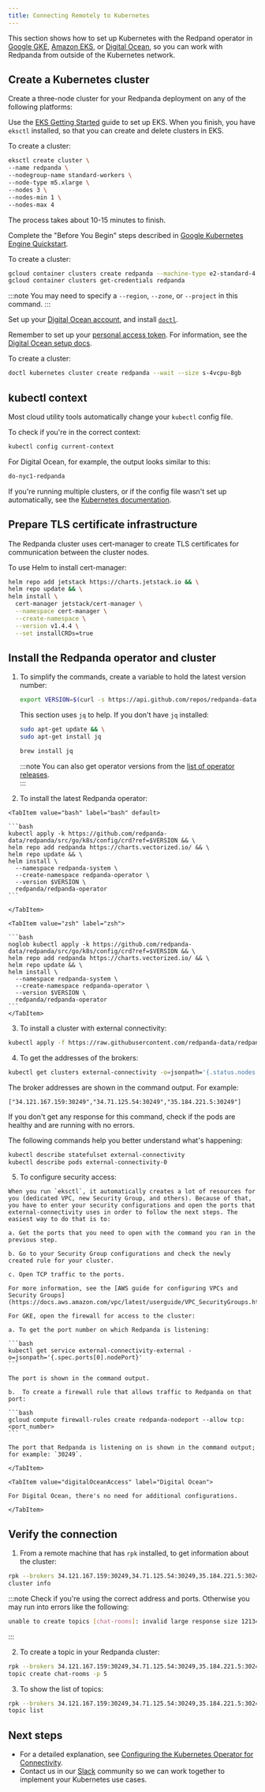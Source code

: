 ```yaml
---
title: Connecting Remotely to Kubernetes
---
```


<head>
    <meta name="title" content="Connecting remotely to Kubernetes | Redpanda Docs"/>
    <meta name="description" content="How to connect to Kubernetes remotely."/>
</head>


This section shows how to set up Kubernetes with the Redpand operator in
[Google GKE](https://cloud.google.com/kubernetes-engine), [Amazon EKS](https://aws.amazon.com/eks), or [Digital Ocean](https://cloud.digitalocean.com/),
so you can work with Redpanda from outside of the Kubernetes network.  

## Create a Kubernetes cluster

Create a three-node cluster for your Redpanda deployment on any of the following platforms:

<Tabs>

  <TabItem value="awsEksPlatform" label="AWS EKS" default>

  Use the [EKS Getting Started](https://docs.aws.amazon.com/eks/latest/userguide/getting-started-eksctl.html) guide to set up EKS.
  When you finish, you have `eksctl` installed, so that you can create and delete clusters in EKS.
  
  To create a cluster:

  ```bash
  eksctl create cluster \
  --name redpanda \
  --nodegroup-name standard-workers \
  --node-type m5.xlarge \
  --nodes 3 \
  --nodes-min 1 \
  --nodes-max 4
  ```

  The process takes about 10-15 minutes to finish.

  </TabItem>

  <TabItem value="googleGkePlatform" label="Google GKE">

  Complete the "Before You Begin" steps described in [Google Kubernetes Engine Quickstart](https://cloud.google.com/kubernetes-engine/docs/quickstart).
  
  To create a cluster:

  ```bash
  gcloud container clusters create redpanda --machine-type e2-standard-4 --cluster-version 1.21 && \
  gcloud container clusters get-credentials redpanda
  ```

:::note
You may need to specify a `--region`, `--zone`, or `--project` in this command.
:::

  </TabItem>
  <TabItem value="digitalOceanPlatform" label="Digital Ocean">

  Set up your [Digital Ocean account](https://docs.digitalocean.com/products/getting-started/), and install [`doctl`](https://docs.digitalocean.com/reference/doctl/how-to/install/).

  Remember to set up your [personal access token](https://docs.digitalocean.com/reference/api/create-personal-access-token/). For information, see the [Digital Ocean setup docs](https://github.com/digitalocean/Kubernetes-Starter-Kit-Developers/blob/main/01-setup-DOKS/README.md).

  To create a cluster:

  ```bash
  doctl kubernetes cluster create redpanda --wait --size s-4vcpu-8gb
  ```

  </TabItem>
</Tabs>

## kubectl context
Most cloud utility tools automatically change your `kubectl` config file.   

To check if you're in the correct context:

```bash
kubectl config current-context
```

For Digital Ocean, for example, the output looks similar to this:

```bash
do-nyc1-redpanda
```
   
If you're running multiple clusters, or if the config file wasn't set up automatically, see the [Kubernetes documentation](https://kubernetes.io/docs/tasks/access-application-cluster/configure-access-multiple-clusters/).

## Prepare TLS certificate infrastructure

The Redpanda cluster uses cert-manager to create TLS certificates for communication between the cluster nodes.

To use Helm to install cert-manager:

  ```bash
  helm repo add jetstack https://charts.jetstack.io && \
  helm repo update && \
  helm install \
    cert-manager jetstack/cert-manager \
    --namespace cert-manager \
    --create-namespace \
    --version v1.4.4 \
    --set installCRDs=true
  ```

## Install the Redpanda operator and cluster

1. To simplify the commands, create a variable to hold the latest version number:

    ```bash
    export VERSION=$(curl -s https://api.github.com/repos/redpanda-data/redpanda/releases/latest | jq -r .tag_name)
    ```

    This section uses `jq` to help. If you don't have `jq` installed:   
    <Tabs>
      <TabItem value="apt" label="apt" default>

    ```bash
    sudo apt-get update && \
    sudo apt-get install jq
    ```
      </TabItem>
      <TabItem value="brew" label="brew">

    ```bash
    brew install jq
    ```
      </TabItem>
    </Tabs>

    :::note
    You can also get operator versions from the [list of operator releases](https://github.com/redpanda-data/redpanda/releases).   
    :::

2. To install the latest Redpanda operator:

  <Tabs>

    <TabItem value="bash" label="bash" default>

    ```bash
    kubectl apply -k https://github.com/redpanda-data/redpanda/src/go/k8s/config/crd?ref=$VERSION && \
    helm repo add redpanda https://charts.vectorized.io/ && \
    helm repo update && \
    helm install \
      --namespace redpanda-system \
      --create-namespace redpanda-operator \
      --version $VERSION \
      redpanda/redpanda-operator
    ```

    </TabItem>

    <TabItem value="zsh" label="zsh">

    ```bash
    noglob kubectl apply -k https://github.com/redpanda-data/redpanda/src/go/k8s/config/crd?ref=$VERSION && \
    helm repo add redpanda https://charts.vectorized.io/ && \
    helm repo update && \
    helm install \
      --namespace redpanda-system \
      --create-namespace redpanda-operator \
      --version $VERSION \
      redpanda/redpanda-operator
    ```
    </TabItem>

  </Tabs>

3. To install a cluster with external connectivity:

  ```bash
  kubectl apply -f https://raw.githubusercontent.com/redpanda-data/redpanda/$VERSION/src/go/k8s/config/samples/external_connectivity.yaml
  ```

4. To get the addresses of the brokers:

  ```bash
  kubectl get clusters external-connectivity -o=jsonpath='{.status.nodes.external}'
  ```

  The broker addresses are shown in the command output. For example:

  `["34.121.167.159:30249","34.71.125.54:30249","35.184.221.5:30249"]`

  If you don't get any response for this command, check if the pods are healthy and are running with no errors. 

  The following commands help you better understand what's happening:

  ```bash
  kubectl describe statefulset external-connectivity
  kubectl describe pods external-connectivity-0
  ```

5. To configure security access:

  <Tabs>
    <TabItem value="awsEksAccess" label="AWS EKS" default>

    When you run `eksctl`, it automatically creates a lot of resources for you (dedicated VPC, new Security Group, and others). Because of that, you have to enter your security configurations and open the ports that external-connectivity uses in order to follow the next steps. The easiest way to do that is to:

    a. Get the ports that you need to open with the command you ran in the previous step.
     
    b. Go to your Security Group configurations and check the newly created rule for your cluster.

    c. Open TCP traffic to the ports. 

    For more information, see the [AWS guide for configuring VPCs and Security Groups](https://docs.aws.amazon.com/vpc/latest/userguide/VPC_SecurityGroups.html).

  </TabItem>

  <TabItem value="googleGkeAccess" label="Google GKE">

    For GKE, open the firewall for access to the cluster:
    
    a. To get the port number on which Redpanda is listening:

    ```bash
    kubectl get service external-connectivity-external -o=jsonpath='{.spec.ports[0].nodePort}'
    ```

    The port is shown in the command output.

    b.  To create a firewall rule that allows traffic to Redpanda on that port:

    ```bash
    gcloud compute firewall-rules create redpanda-nodeport --allow tcp:<port_number>
    ```

    The port that Redpanda is listening on is shown in the command output; for example: `30249`.

    </TabItem>

    <TabItem value="digitalOceanAccess" label="Digital Ocean">
  
    For Digital Ocean, there's no need for additional configurations. 

    </TabItem>
  </Tabs>

## Verify the connection

1. From a remote machine that has `rpk` installed, to get information about the cluster:

  ```bash
  rpk --brokers 34.121.167.159:30249,34.71.125.54:30249,35.184.221.5:30249 \
  cluster info
  ```

  :::note
  Check if you're using the correct address and ports. Otherwise you may run into errors like the following:
  
  ```bash
  unable to create topics [chat-rooms]: invalid large response size 1213486160 > limit 104857600
  ```
  :::

2. To create a topic in your Redpanda cluster:

  ```bash
  rpk --brokers 34.121.167.159:30249,34.71.125.54:30249,35.184.221.5:30249 \
  topic create chat-rooms -p 5
  ```

3. To show the list of topics: 

  ```bash
  rpk --brokers 34.121.167.159:30249,34.71.125.54:30249,35.184.221.5:30249 \
  topic list
  ```

## Next steps

- For a detailed explanation, see [Configuring the Kubernetes Operator for Connectivity](/docs/deployment/kubernetes-connectivity).
- Contact us in our <a href="https://redpanda.com/slack">Slack</a> community so we can work together to implement your Kubernetes use cases.
